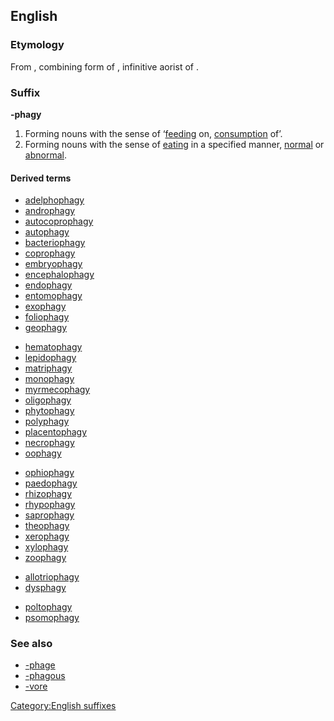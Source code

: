 {{DEFAULTSORT:phagy}}
==English==

===Etymology===
From {{etyl|grc}} {{term|-φαγία|sc=polytonic}}, combining form of {{term|φαγεῖν||to eat|sc=polytonic|tr=phagein|lang=grc}}, infinitive aorist of {{term|sc=polytonic|ἐσθίω||I eat|lang=grc|tr=esthiō}}.

===Suffix===
'''-phagy'''

# Forming nouns with the sense of ‘[[feeding]] on, [[consumption]] of’.
# Forming nouns with the sense of [[eating]] in a specified manner, [[normal]] or [[abnormal]].

====Derived terms====
{{rel-top3|feeding on, consumption of}}
* [[adelphophagy]]
* [[androphagy]]
* [[autocoprophagy]]
* [[autophagy]]
* [[bacteriophagy]] 
* [[coprophagy]] 
* [[embryophagy]] 
* [[encephalophagy]]
* [[endophagy]]
* [[entomophagy]]
* [[exophagy]] 
* [[foliophagy]]
* [[geophagy]]
{{rel-mid3}} 
* [[hematophagy]]
* [[lepidophagy]] 
* [[matriphagy]] 
* [[monophagy]]
* [[myrmecophagy]]
* [[oligophagy]] 
* [[phytophagy]] 
* [[polyphagy]]
* [[placentophagy]]
* [[necrophagy]] 
* [[oophagy]] 
{{rel-mid3}}
* [[ophiophagy]] 
* [[paedophagy]] 
* [[rhizophagy]] 
* [[rhypophagy]]
* [[saprophagy]]
* [[theophagy]] 
* [[xerophagy]]
* [[xylophagy]] 
* [[zoophagy]] 
{{rel-bottom}}

{{rel-top|feeding in a specific manner}}
* [[allotriophagy]]
* [[dysphagy]]
{{rel-mid}}
* [[poltophagy]]
* [[psomophagy]]
{{rel-bottom}}

===See also===
* [[-phage]]
* [[-phagous]]
* [[-vore]]

[[Category:English suffixes]]
